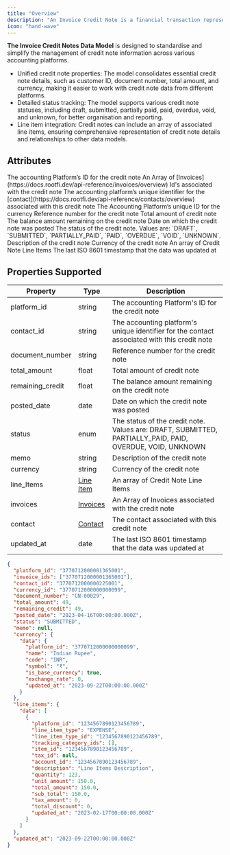 ```yaml
---
title: "Overview"
description: "An Invoice Credit Note is a financial transaction representing a reduction that can be applied against one or multiple invoices issued to Customers."
icon: "hand-wave"
---
```


**The Invoice Credit Notes Data Model** is designed to standardise and simplify the management of credit note information across various accounting platforms.

- Unified credit note properties: The model consolidates essential credit note details, such as customer ID, document number, total amount, and currency, making it easier to work with credit note data from different platforms.
- Detailed status tracking: The model supports various credit note statuses, including draft, submitted, partially paid, paid, overdue, void, and unknown, for better organisation and reporting.
- Line item integration: Credit notes can include an array of associated line items, ensuring comprehensive representation of credit note details and relationships to other data models.

## Attributes

<ResponseField name="platform_id" type="string" required>
  The accounting Platform’s ID for the credit note
</ResponseField>

<ResponseField name="invoice_id" type="string[]" required>
  An Array of [Invoices](https://docs.rootfi.dev/api-reference/invoices/overview) Id's associated with the credit note
</ResponseField>

<ResponseField name="contact_id" type="string" required>
  The accounting platform’s unique identifier for the [contact](https://docs.rootfi.dev/api-reference/contacts/overview) associated with this credit note
</ResponseField>

<ResponseField name="currency_id" type="string">
  The Accounting Platform’s unique ID for the currency
</ResponseField>

<ResponseField name="document_number" type="string" required>
  Reference number for the credit note
</ResponseField>

<ResponseField name="total_amount" type="float" required>
  Total amount of credit note
</ResponseField>

<ResponseField name="remaining_credit" type="float" required>
  The balance amount remaining on the credit note
</ResponseField>

<ResponseField name="posted_date" type="date" required>
  Date on which the credit note was posted
</ResponseField>

<ResponseField name="status" type="enum" required>
  The status of the credit note. Values are: `DRAFT`, `SUBMITTED`, `PARTIALLY_PAID`, `PAID`, `OVERDUE`, `VOID`, `UNKNOWN`.
</ResponseField>

<ResponseField name="memo" type="string" required>
  Description of the credit note
</ResponseField>

<ResponseField name="currency" type="string" required>
  Currency of the credit note
  <Expandable title="properties">
    <ResponseField name="data" type="Object">
      <Expandable title="properties">
        <Snippet file="currency_snippet.mdx" />
      </Expandable>
    </ResponseField>
  </Expandable>
</ResponseField>

<ResponseField name="line_Items" type="Line Item" required>
  An array of Credit Note Line Items
  <Expandable title="properties">
    <ResponseField name="data" type="Object" required>
      <Expandable title="properties">
        <Snippet file="line_items_snippeet.mdx" />
      </Expandable>
    </ResponseField>
  </Expandable>
</ResponseField>

<ResponseField name="updated_at" type="date" required>
  The last ISO 8601 timestamp that the data was updated at
</ResponseField>

## Properties Supported

| Property         | Type                          | Description                                                                                               |
| ---------------- | ----------------------------- | --------------------------------------------------------------------------------------------------------- |
| platform_id      | string                        | The accounting Platform's ID for the credit note                                                          |
| contact_id       | string                        | The accounting platform's unique identifier for the contact associated with this credit note              |
| document_number  | string                        | Reference number for the credit note                                                                      |
| total_amount     | float                         | Total amount of credit note                                                                               |
| remaining_credit | float                         | The balance amount remaining on the credit note                                                           |
| posted_date      | date                          | Date on which the credit note was posted                                                                  |
| status           | enum                          | The status of the credit note. Values are: DRAFT, SUBMITTED, PARTIALLY_PAID, PAID, OVERDUE, VOID, UNKNOWN |
| memo             | string                        | Description of the credit note                                                                            |
| currency         | string                        | Currency of the credit note                                                                               |
| line_Items       | [Line Item](/docs/line-items) | An array of Credit Note Line Items                                                                        |
| invoices         | [Invoices](/docs/invoices)    | An Array of Invoices associated with the credit note                                                      |
| contact          | [Contact](/docs/contacts)     | The contact associated with this credit note                                                              |
| updated_at       | date                          | The last ISO 8601 timestamp that the data was updated at                                                  |

<ResponseExample name="The Bank Transaction Object" >

```json The Invoice Credit Notes Response Object
{
  "platform_id": "3770712000001365001",
  "invoice_ids": ["3770712000001365001"],
  "contact_id": "3770712000000225001",
  "currency_id": "3770712000000000099",
  "document_number": "CN-00029",
  "total_amount": 49,
  "remaining_credit": 49,
  "posted_date": "2023-04-16T00:00:00.000Z",
  "status": "SUBMITTED",
  "memo": null,
  "currency": {
    "data": {
      "platform_id": "3770712000000000099",
      "name": "Indian Rupee",
      "code": "INR",
      "symbol": "₹",
      "is_base_currency": true,
      "exchange_rate": 0,
      "updated_at": "2023-09-22T00:00:00.000Z"
    }
  },
  "line_items": {
    "data": [
      {
        "platform_id": "1234567890123456789",
        "line_item_type": "EXPENSE",
        "line_item_type_id": "1234567890123456789",
        "tracking_category_ids": [],
        "item_id": "1234567890123456789",
        "tax_id": null,
        "account_id": "1234567890123456789",
        "description": "Line Items Description",
        "quantity": 123,
        "unit_amount": 150.0,
        "total_amount": 150.0,
        "sub_total": 150.0,
        "tax_amount": 0,
        "total_discount": 0,
        "updated_at": "2023-02-17T00:00:00.000Z"
      }
    ]
  },
  "updated_at": "2023-09-22T00:00:00.000Z"
}
```

</ResponseExample>
